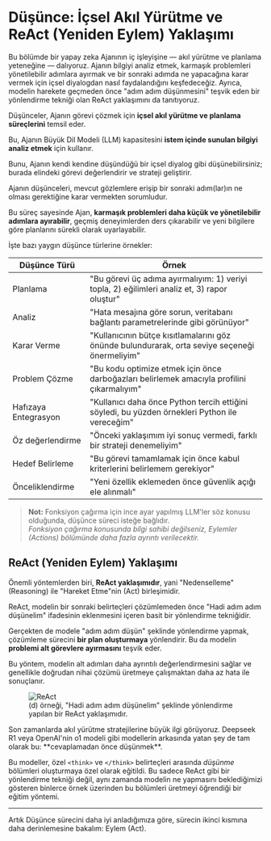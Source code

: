 # Düşünce: İçsel Akıl Yürütme ve ReAct (Yeniden Eylem) Yaklaşımı

<Tip> 
Bu bölümde bir yapay zeka Ajanının iç işleyişine — akıl yürütme ve planlama yeteneğine — dalıyoruz. Ajanın bilgiyi analiz etmek, karmaşık problemleri yönetilebilir adımlara ayırmak ve bir sonraki adımda ne yapacağına karar vermek için içsel diyalogdan nasıl faydalandığını keşfedeceğiz. Ayrıca, modelin harekete geçmeden önce "adım adım düşünmesini" teşvik eden bir yönlendirme tekniği olan ReAct yaklaşımını da tanıtıyoruz.
</Tip>

Düşünceler, Ajanın görevi çözmek için **içsel akıl yürütme ve planlama süreçlerini** temsil eder.

Bu, Ajanın Büyük Dil Modeli (LLM) kapasitesini **istem içinde sunulan bilgiyi analiz etmek** için kullanır.

Bunu, Ajanın kendi kendine düşündüğü bir içsel diyalog gibi düşünebilirsiniz; burada elindeki görevi değerlendirir ve strateji geliştirir.

Ajanın düşünceleri, mevcut gözlemlere erişip bir sonraki adım(lar)ın ne olması gerektiğine karar vermekten sorumludur.

Bu süreç sayesinde Ajan, **karmaşık problemleri daha küçük ve yönetilebilir adımlara ayırabilir**, geçmiş deneyimlerden ders çıkarabilir ve yeni bilgilere göre planlarını sürekli olarak uyarlayabilir.

İşte bazı yaygın düşünce türlerine örnekler:

| Düşünce Türü        | Örnek |
|---------------------|-------|
| Planlama            | "Bu görevi üç adıma ayırmalıyım: 1) veriyi topla, 2) eğilimleri analiz et, 3) rapor oluştur" |
| Analiz              | "Hata mesajına göre sorun, veritabanı bağlantı parametrelerinde gibi görünüyor" |
| Karar Verme         | "Kullanıcının bütçe kısıtlamalarını göz önünde bulundurarak, orta seviye seçeneği önermeliyim" |
| Problem Çözme       | "Bu kodu optimize etmek için önce darboğazları belirlemek amacıyla profilini çıkarmalıyım" |
| Hafızaya Entegrasyon| "Kullanıcı daha önce Python tercih ettiğini söyledi, bu yüzden örnekleri Python ile vereceğim" |
| Öz değerlendirme          | "Önceki yaklaşımım iyi sonuç vermedi, farklı bir strateji denemeliyim" |
| Hedef Belirleme     | "Bu görevi tamamlamak için önce kabul kriterlerini belirlemem gerekiyor" |
| Önceliklendirme     | "Yeni özellik eklemeden önce güvenlik açığı ele alınmalı" |

> **Not:** Fonksiyon çağırma için ince ayar yapılmış LLM'ler söz konusu olduğunda, düşünce süreci isteğe bağlıdır.  
> *Fonksiyon çağırma konusunda bilgi sahibi değilseniz, Eylemler (Actions) bölümünde daha fazla ayrıntı verilecektir.*

## ReAct (Yeniden Eylem) Yaklaşımı

Önemli yöntemlerden biri, **ReAct yaklaşımıdır**, yani "Nedenselleme" (Reasoning) ile "Hareket Etme"nin (Act) birleşimidir.

ReAct, modelin bir sonraki belirteçleri çözümlemeden önce "Hadi adım adım düşünelim" ifadesinin eklenmesini içeren basit bir yönlendirme tekniğidir.

Gerçekten de modele "adım adım düşün" şeklinde yönlendirme yapmak, çözümleme sürecini **bir plan oluşturmaya** yönlendirir. Bu da modelin **problemi alt görevlere ayırmasını** teşvik eder.

Bu yöntem, modelin alt adımları daha ayrıntılı değerlendirmesini sağlar ve genellikle doğrudan nihai çözümü üretmeye çalışmaktan daha az hata ile sonuçlanır.

<figure>
<img src="https://huggingface.co/datasets/agents-course/course-images/resolve/main/en/unit1/ReAct.png" alt="ReAct"/>
<figcaption>(d) örneği, "Hadi adım adım düşünelim" şeklinde yönlendirme yapılan bir ReAct yaklaşımıdır.</figcaption>
</figure>

<Tip>
Son zamanlarda akıl yürütme stratejilerine büyük ilgi görüyoruz. Deepseek R1 veya OpenAI'nin o1 modeli gibi modellerin arkasında yatan şey de tam olarak bu: **cevaplamadan önce düşünmek**.

Bu modeller, özel `<think>` ve `</think>` belirteçleri arasında _düşünme_ bölümleri oluşturmaya özel olarak eğitildi. Bu sadece ReAct gibi bir yönlendirme tekniği değil, aynı zamanda modelin ne yapmasını beklediğimizi gösteren binlerce örnek üzerinden bu bölümleri üretmeyi öğrendiği bir eğitim yöntemi.
</Tip>

--- 
Artık Düşünce sürecini daha iyi anladığımıza göre, sürecin ikinci kısmına daha derinlemesine bakalım: Eylem (Act).

